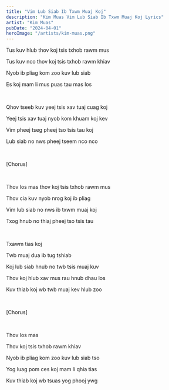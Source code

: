 ```yaml
---
title: "Vim Lub Siab Ib Txwm Muaj Koj"
description: "Kim Muas Vim Lub Siab Ib Txwm Muaj Koj Lyrics"
artist: "Kim Muas"
pubDate: "2024-04-01"
heroImage: "/artists/kim-muas.png"
---
```


Tus kuv hlub thov koj tsis txhob rawm mus

Tus kuv nco thov koj tsis txhob rawm khiav

Nyob ib pliag kom zoo kuv lub siab

Es koj mam li mus puas tau mas los

<br />

Qhov tseeb kuv yeej tsis xav tuaj cuag koj

Yeej tsis xav tuaj nyob kom khuam koj kev

Vim pheej tseg pheej tso tsis tau koj

Lub siab no nws pheej tseem nco nco

<br />

[Chorus]

<br />

Thov los mas thov koj tsis txhob rawm mus

Thov cia kuv nyob nrog koj ib pliag

Vim lub siab no nws ib txwm muaj koj

Txog hnub no thiaj pheej tso tsis tau

<br />

Txawm tias koj

Twb muaj dua ib tug tshiab

Koj lub siab hnub no twb tsis muaj kuv

Thov koj hlub xav mus rau hnub dhau los

Kuv thiab koj wb twb muaj kev hlub zoo

<br />

[Chorus]

<br />

Thov los mas

Thov koj tsis txhob rawm khiav

Nyob ib pliag kom zoo kuv lub siab tso

Yog luag pom ces koj mam li qhia tias

Kuv thiab koj wb tsuas yog phooj ywg
